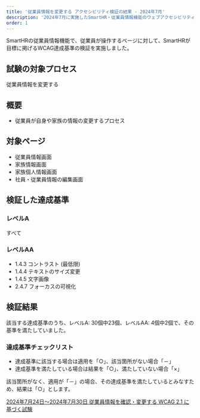 ```yaml
---
title: '従業員情報を変更する アクセシビリティ検証の結果 - 2024年7月'
description: '2024年7月に実施したSmartHR・従業員情報機能のウェブアクセシビリティ検証の結果を公開しています。'
order: 1
---
```

SmartHRの従業員情報機能で、従業員が操作するページに対して、SmartHRが目標に掲げるWCAG達成基準の検証を実施しました。

## 試験の対象プロセス
従業員情報を変更する

## 概要
- 従業員が自身や家族の情報の変更するプロセス

## 対象ページ

* 従業員情報画面
* 家族情報画面
* 家族個人情報画面
* 社員・従業員情報の編集画面

## 検証した達成基準

### レベルA

すべて

### レベルAA

- 1.4.3 コントラスト (最低限)
- 1.4.4 テキストのサイズ変更
- 1.4.5 文字画像
- 2.4.7 フォーカスの可視化

## 検証結果

該当する達成基準のうち、レベルA: 30個中23個、レベルAA: 4個中2個で、その基準を満たしていました。

### 達成基準チェックリスト

- 達成基準に該当する場合は適用を「○」、該当箇所がない場合「－」
- 達成基準を満たしている場合は結果を「○」、満たしていない場合「×」

該当箇所がなく、適用が「－」の場合、その達成基準を満たしているとみなすため、結果は「○」とします。

[2024年7月24日〜2024年7月30日 従業員情報を確認・変更する WCAG 2.1 に基づく試験](https://docs.google.com/spreadsheets/d/1MXmx0vE_dGY9ezr2RqF24Lr58BYz4Qhg0w5qhBqO3kQ/edit?usp=sharing)

